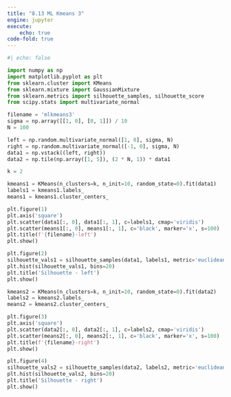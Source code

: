 ```yaml
---
title: "8.13 ML Kmeans 3"
engine: jupyter
execute: 
    echo: true
code-fold: true
---
```


```python

#| echo: false

import numpy as np
import matplotlib.pyplot as plt
from sklearn.cluster import KMeans
from sklearn.mixture import GaussianMixture
from sklearn.metrics import silhouette_samples, silhouette_score
from scipy.stats import multivariate_normal

filename = 'mlkmeans3'
sigma = np.array([[1, 0], [0, 1]]) / 10
N = 100

left = np.random.multivariate_normal([1, 0], sigma, N)
right = np.random.multivariate_normal([-1, 0], sigma, N)
data1 = np.vstack((left, right))
data2 = np.tile(np.array([1, 5]), (2 * N, 1)) * data1

k = 2

kmeans1 = KMeans(n_clusters=k, n_init=10, random_state=0).fit(data1)
labels1 = kmeans1.labels_
means1 = kmeans1.cluster_centers_

plt.figure(1)
plt.axis('square')
plt.scatter(data1[:, 0], data1[:, 1], c=labels1, cmap='viridis')
plt.scatter(means1[:, 0], means1[:, 1], c='black', marker='x', s=100)
plt.title(f'{filename}-left')
plt.show()

plt.figure(2)
silhouette_vals1 = silhouette_samples(data1, labels1, metric='euclidean')
plt.hist(silhouette_vals1, bins=20)
plt.title('Silhouette - left')
plt.show()

kmeans2 = KMeans(n_clusters=k, n_init=10, random_state=0).fit(data2)
labels2 = kmeans2.labels_
means2 = kmeans2.cluster_centers_

plt.figure(3)
plt.axis('square')
plt.scatter(data2[:, 0], data2[:, 1], c=labels2, cmap='viridis')
plt.scatter(means2[:, 0], means2[:, 1], c='black', marker='x', s=100)
plt.title(f'{filename}-right')
plt.show()

plt.figure(4)
silhouette_vals2 = silhouette_samples(data2, labels2, metric='euclidean')
plt.hist(silhouette_vals2, bins=20)
plt.title('Silhouette - right')
plt.show()


```